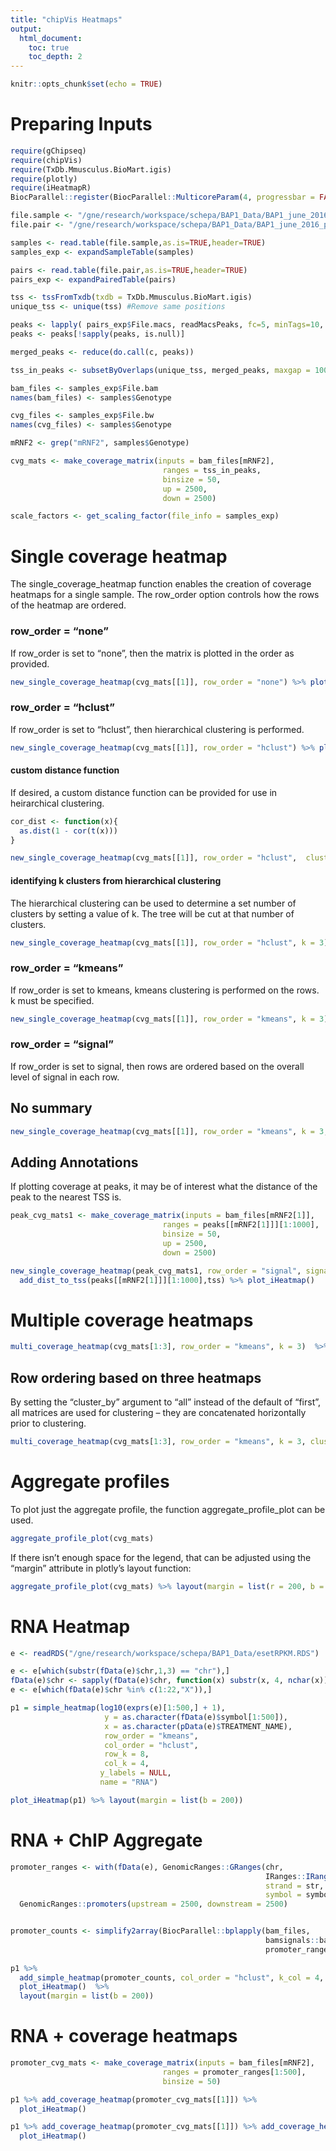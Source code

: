 ```yaml
---
title: "chipVis Heatmaps"
output: 
  html_document:
    toc: true
    toc_depth: 2
---
```



```r
knitr::opts_chunk$set(echo = TRUE)
```

# Preparing Inputs

```r
require(gChipseq)
require(chipVis)
require(TxDb.Mmusculus.BioMart.igis)
require(plotly)
require(iHeatmapR)
BiocParallel::register(BiocParallel::MulticoreParam(4, progressbar = FALSE))
```

```r

file.sample <- "/gne/research/workspace/schepa/BAP1_Data/BAP1_june_2016_samples.txt"
file.pair <- "/gne/research/workspace/schepa/BAP1_Data/BAP1_june_2016_pairs.txt"

samples <- read.table(file.sample,as.is=TRUE,header=TRUE)
samples_exp <- expandSampleTable(samples)

pairs <- read.table(file.pair,as.is=TRUE,header=TRUE)
pairs_exp <- expandPairedTable(pairs)

tss <- tssFromTxdb(txdb = TxDb.Mmusculus.BioMart.igis)
unique_tss <- unique(tss) #Remove same positions

peaks <- lapply( pairs_exp$File.macs, readMacsPeaks, fc=5, minTags=10, fdr=0.1)
peaks <- peaks[!sapply(peaks, is.null)]

merged_peaks <- reduce(do.call(c, peaks))

tss_in_peaks <- subsetByOverlaps(unique_tss, merged_peaks, maxgap = 1000)

bam_files <- samples_exp$File.bam
names(bam_files) <- samples$Genotype

cvg_files <- samples_exp$File.bw
names(cvg_files) <- samples$Genotype

mRNF2 <- grep("mRNF2", samples$Genotype)

cvg_mats <- make_coverage_matrix(inputs = bam_files[mRNF2],
                                  ranges = tss_in_peaks,
                                  binsize = 50,
                                  up = 2500,
                                  down = 2500)

scale_factors <- get_scaling_factor(file_info = samples_exp)

```

# Single coverage heatmap 

The single_coverage_heatmap function enables the creation of coverage heatmaps for a single sample.  The row_order option controls how the rows of the heatmap are ordered.  

### row_order = "none"

If row_order is set to "none", then the matrix is plotted in the order as provided.

```r
new_single_coverage_heatmap(cvg_mats[[1]], row_order = "none") %>% plot_iHeatmap()
```


### row_order = "hclust"

If row_order is set to "hclust", then hierarchical clustering is performed.

```r
new_single_coverage_heatmap(cvg_mats[[1]], row_order = "hclust") %>% plot_iHeatmap()
```


#### custom distance function 

If desired, a custom distance function can be provided for use in heirarchical clustering.

```r
cor_dist <- function(x){
  as.dist(1 - cor(t(x)))
}

new_single_coverage_heatmap(cvg_mats[[1]], row_order = "hclust",  clust_dist = cor_dist) %>% plot_iHeatmap()
```


#### identifying k clusters from hierarchical clustering

The hierarchical clustering can be used to determine a set number of clusters by setting a value of k.  The tree will be cut at that number of clusters.

```r
new_single_coverage_heatmap(cvg_mats[[1]], row_order = "hclust", k = 3) %>% plot_iHeatmap()
```

### row_order = "kmeans"

If row_order is set to kmeans, kmeans clustering is performed on the rows. k must be specified.

```r
new_single_coverage_heatmap(cvg_mats[[1]], row_order = "kmeans", k = 3) %>% plot_iHeatmap()
```

### row_order = "signal"

If row_order is set to signal, then rows are ordered based on the overall level of signal in each row.

## No summary

```r
new_single_coverage_heatmap(cvg_mats[[1]], row_order = "kmeans", k = 3, summary = FALSE) %>% plot_iHeatmap()
```


## Adding Annotations

If plotting coverage at peaks, it may be of interest what the distance of the peak to the nearest TSS is.  

```r
peak_cvg_mats1 <- make_coverage_matrix(inputs = bam_files[mRNF2[1]],
                                  ranges = peaks[[mRNF2[1]]][1:1000],
                                  binsize = 50,
                                  up = 2500,
                                  down = 2500)

new_single_coverage_heatmap(peak_cvg_mats1, row_order = "signal", signal = rowSums(peak_cvg_mats1)) %>% 
  add_dist_to_tss(peaks[[mRNF2[1]]][1:1000],tss) %>% plot_iHeatmap()

```

# Multiple coverage heatmaps 

```r
multi_coverage_heatmap(cvg_mats[1:3], row_order = "kmeans", k = 3)  %>% plot_iHeatmap()
```

## Row ordering based on three heatmaps

By setting the "cluster_by" argument to "all" instead of the default of "first", all matrices are used for clustering -- they are concatenated horizontally prior to clustering.  

```r
multi_coverage_heatmap(cvg_mats[1:3], row_order = "kmeans", k = 3, cluster_by = "all")  %>% plot_iHeatmap()
```

# Aggregate profiles

To plot just the aggregate profile, the function aggregate_profile_plot can be used.

```r
aggregate_profile_plot(cvg_mats)
```

If there isn't enough space for the legend, that can be adjusted using the "margin" attribute in plotly's layout function:

```r
aggregate_profile_plot(cvg_mats) %>% layout(margin = list(r = 200, b = 100))
```


# RNA Heatmap

```r

e <- readRDS("/gne/research/workspace/schepa/BAP1_Data/esetRPKM.RDS")

e <- e[which(substr(fData(e)$chr,1,3) == "chr"),]
fData(e)$chr <- sapply(fData(e)$chr, function(x) substr(x, 4, nchar(x)))
e <- e[which(fData(e)$chr %in% c(1:22,"X")),]

p1 = simple_heatmap(log10(exprs(e)[1:500,] + 1), 
                     y = as.character(fData(e)$symbol[1:500]), 
                     x = as.character(pData(e)$TREATMENT_NAME), 
                     row_order = "kmeans", 
                     col_order = "hclust", 
                     row_k = 8, 
                     col_k = 4,
                    y_labels = NULL,
                    name = "RNA") 

plot_iHeatmap(p1) %>% layout(margin = list(b = 200))

```


# RNA + ChIP Aggregate

```r
promoter_ranges <- with(fData(e), GenomicRanges::GRanges(chr,
                                                         IRanges::IRanges(start,start),
                                                         strand = str,
                                                         symbol = symbol)) %>%
  GenomicRanges::promoters(upstream = 2500, downstream = 2500)


promoter_counts <- simplify2array(BiocParallel::bplapply(bam_files,
                                                         bamsignals::bamCount,
                                                         promoter_ranges[1:500]))
 
p1 %>% 
  add_simple_heatmap(promoter_counts, col_order = "hclust", k_col = 4, scale_method = "normalize", name = "ChIP") %>%
  plot_iHeatmap()  %>% 
  layout(margin = list(b = 200))

```


# RNA + coverage heatmaps

```r
promoter_cvg_mats <- make_coverage_matrix(inputs = bam_files[mRNF2],
                                  ranges = promoter_ranges[1:500],
                                  binsize = 50)

p1 %>% add_coverage_heatmap(promoter_cvg_mats[[1]]) %>%
  plot_iHeatmap()

```

```r
p1 %>% add_coverage_heatmap(promoter_cvg_mats[[1]]) %>% add_coverage_heatmap(promoter_cvg_mats[[2]]) %>%
  plot_iHeatmap()

```








